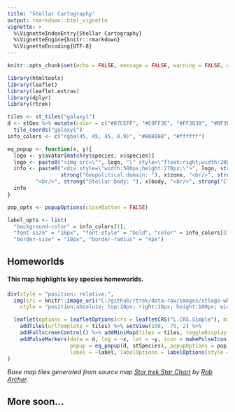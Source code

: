 ```yaml
---
title: "Stellar Cartography"
output: rmarkdown::html_vignette
vignette: >
  %\VignetteIndexEntry{Stellar Cartography}
  %\VignetteEngine{knitr::rmarkdown}
  %\VignetteEncoding{UTF-8}
---
```


```r
knitr::opts_chunk$set(echo = FALSE, message = FALSE, warning = FALSE, error = FALSE)
```

```r
library(htmltools)
library(leaflet)
library(leaflet.extras)
library(dplyr)
library(rtrek)
```

```r
tiles <- st_tiles("galaxy1")
d <- stGeo %>% mutate(color = c("#87CEFF", "#C0FF3E", "#FF3030", "#BF3EFF", "#7FFFD4", "#FF1493", "#FFB90F")) %>%
  tile_coords("galaxy1")
info_colors <- c("rgba(45, 45, 45, 0.9)", "#888888", "#ffffff")

eq_popup <- function(x, y){
  logo <- y$avatar[match(y$species, x$species)]
  logo <- paste0("<img src=\"", logo, "\" style=\"float:right;width:200px\"/>")
  info <- paste0("<div style=\"width:500px;height:270px;\">", logo, strong("Identification: "), x$label, "<br/>", 
                 strong("Geopolitical domain: "), x$zone, "<br/>", strong("Primary species: "), x$species,
         "<br/>", strong("Stellar body: "), x$body, "<br/>", strong("Classification: "), x$category, "</div>")
  info
}

pop_opts <- popupOptions(closeButton = FALSE)

label_opts <- list(
  "background-color" = info_colors[1],
  "font-size" = "16px", "font-style" = "bold", "color" = info_colors[3], "border-color" = info_colors[2],
  "border-size" = "10px", "border-radius" = "4px")
```

## Homeworlds

#### This map highlights key species homeworlds.

```r
div(style = "position: relative;",
  img(src = knitr::image_uri("C:/github/rtrek/data-raw/images/stlogo-white.png"), alt = "logo", height = 100, width = 65,
    style = "position:absolute; top:10px; right:10px; height:100px; width:65px; padding:5px; z-index:500; background-color:rgba(255, 185, 15, 0.75); border-radius: 4px;"),

  leaflet(options = leafletOptions(crs = leafletCRS("L.CRS.Simple"), minZoom = 0, maxZoom = 7, attributionControl = FALSE), width = "100%", height = "600px") %>% 
    addTiles(urlTemplate = tiles) %>% setView(108, -75, 2) %>%
    addFullscreenControl() %>% addMiniMap(tiles = tiles, toggleDisplay = TRUE) %>%
    addPulseMarkers(data = d, lng = ~x, lat = ~y, icon = makePulseIcon(heartbeat = 1, color = ~color, iconSize = 16), 
                    popup = eq_popup(d, stSpecies), popupOptions = pop_opts,
                    label = ~label, labelOptions = labelOptions(style = label_opts))
)
```

<p><em>Base map tiles generated from source map <a href="https://archerxx.deviantart.com/art/Star-Trek-Star-Chart-316982311">Star trek Star Chart</a> by <a href="https://archerxx.deviantart.com/">Rob Archer</a>.</em></p>

## More soon...
